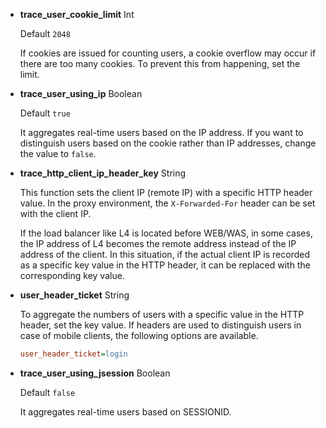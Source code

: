 -   **trace_user_cookie_limit** <span class='type'>Int</span>

    Default `2048`

    If cookies are issued for counting users, a cookie overflow may occur if there are too many cookies. To prevent this from happening, set the limit.

-   **trace_user_using_ip** <span class='type'>Boolean</span>

    Default `true`

    It aggregates real-time users based on the IP address. If you want to distinguish users based on the cookie rather than IP addresses, change the value to `false`.

-   **trace_http_client_ip_header_key** <span class='type'>String</span>

    This function sets the client IP (remote IP) with a specific HTTP header value. In the proxy environment, the `X-Forwarded-For` header can be set with the client IP.

    If the load balancer like L4 is located before WEB/WAS, in some cases, the IP address of L4 becomes the remote address instead of the IP address of the client. In this situation, if the actual client IP is recorded as a specific key value in the HTTP header, it can be replaced with the corresponding key value.

-   **user_header_ticket** <span class='type'>String</span>

    To aggregate the numbers of users with a specific value in the HTTP header, set the key value. If headers are used to distinguish users in case of mobile clients, the following options are available.

    ```ini title='whatap.conf'
    user_header_ticket=login
    ```

-   **trace_user_using_jsession** <span class='type'>Boolean</span>

    Default `false`

    It aggregates real-time users based on SESSIONID.
